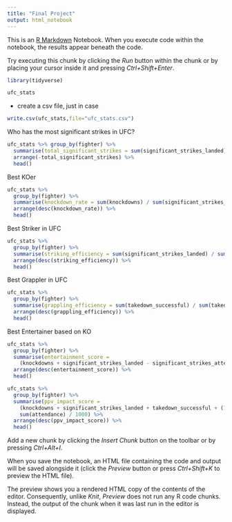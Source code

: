 ```yaml
---
title: "Final Project"
output: html_notebook
---
```


This is an [R Markdown](http://rmarkdown.rstudio.com) Notebook. When you execute code within the notebook, the results appear beneath the code. 

Try executing this chunk by clicking the *Run* button within the chunk or by placing your cursor inside it and pressing *Ctrl+Shift+Enter*. 

```r
library(tidyverse)
```

```r
ufc_stats
```
- create a csv file, just in case
```r
write.csv(ufc_stats,file="ufc_stats.csv")
```

Who has the most significant strikes in UFC? 
```r
ufc_stats %>% group_by(fighter) %>%
  summarise(total_significant_strikes = sum(significant_strikes_landed)) %>%
  arrange(-total_significant_strikes) %>%
  head()
```
Best KOer

```r
ufc_stats %>%
  group_by(fighter) %>%
  summarise(knockdown_rate = sum(knockdowns) / sum(significant_strikes_attempted)) %>%
  arrange(desc(knockdown_rate)) %>%
  head()
```
 Best Striker in UFC
```r
ufc_stats %>%
  group_by(fighter) %>%
  summarise(striking_efficiency = sum(significant_strikes_landed) / sum(significant_strikes_attempted)) %>%
  arrange(desc(striking_efficiency)) %>%
  head()
```
Best Grappler in UFC

```r
ufc_stats %>%
  group_by(fighter) %>%
  summarise(grappling_efficiency = sum(takedown_successful) / sum(takedown_attempted)) %>%
  arrange(desc(grappling_efficiency)) %>%
  head()
```

Best Entertainer based on KO

```r
ufc_stats %>%
  group_by(fighter) %>%
  summarise(entertainment_score = 
    (knockdowns + significant_strikes_landed - significant_strikes_attempted + submission_attempt) / 4) %>%
  arrange(desc(entertainment_score)) %>%
  head()
```
```r
ufc_stats %>%
  group_by(fighter) %>%
  summarise(ppv_impact_score = 
    (knockdowns + significant_strikes_landed + takedown_successful + (1 - takedown_rate) * 10) / 4 +
    sum(attendance) / 1000) %>%
  arrange(desc(ppv_impact_score)) %>%
  head()
```

Add a new chunk by clicking the *Insert Chunk* button on the toolbar or by pressing *Ctrl+Alt+I*.

When you save the notebook, an HTML file containing the code and output will be saved alongside it (click the *Preview* button or press *Ctrl+Shift+K* to preview the HTML file).

The preview shows you a rendered HTML copy of the contents of the editor. Consequently, unlike *Knit*, *Preview* does not run any R code chunks. Instead, the output of the chunk when it was last run in the editor is displayed.

